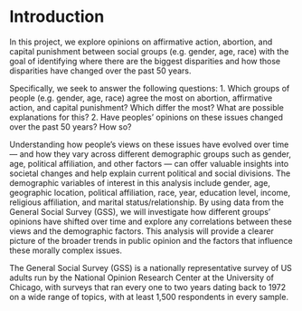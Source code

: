 # Introduction

In this project, we explore opinions on affirmative action, abortion, and capital punishment between social groups (e.g. gender, age, race) with the goal of identifying where there are the biggest disparities and how those disparities have changed over the past 50 years. 

Specifically, we seek to answer the following questions:
1. Which groups of people (e.g. gender, age, race) agree the most on abortion, affirmative action, and capital punishment? Which differ the most? What are possible explanations for this?
2. Have peoples' opinions on these issues changed over the past 50 years? How so?

Understanding how people's views on these issues have evolved over time — and how they vary across different demographic groups such as gender, age, political affiliation, and other factors — can offer valuable insights into societal changes and help explain current political and social divisions. The demographic variables of interest in this analysis include gender, age, geographic location, political affiliation, race, year, education level, income, religious affiliation, and marital status/relationship. By using data from the General Social Survey (GSS), we will investigate how different groups’ opinions have shifted over time and explore any correlations between these views and the demographic factors. This analysis will provide a clearer picture of the broader trends in public opinion and the factors that influence these morally complex issues.

The General Social Survey (GSS) is a nationally representative survey of US adults run by the National Opinion Research Center at the University of Chicago, with surveys that ran every one to two years dating back to 1972 on a wide range of topics, with at least 1,500 respondents in every sample.

